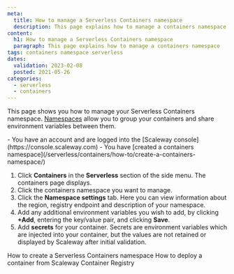 ```yaml
---
meta:
  title: How to manage a Serverless Containers namespace
  description: This page explains how to manage a containers namespace
content:
  h1: How to manage a Serverless Containers namespace
  paragraph: This page explains how to manage a containers namespace
tags: containers namespace serverless 
dates:
  validation: 2023-02-08
  posted: 2021-05-26
categories:
  - serverless
  - containers
---
```


This page shows you how to manage your Serverless Containers namespace. [Namespaces](/network/domains-and-dns/concepts/#dns-namespace) allow you to group your containers and share environment variables between them.

<Macro id="iam-requirements" />

<Message type="requirement">
  - You have an account and are logged into the [Scaleway console](https://console.scaleway.com)
  - You have [created a containers namespace](/serverless/containers/how-to/create-a-containers-namespace/)
</Message>

1. Click **Containers** in the **Serverless** section of the side menu. The containers page displays.
2. Click the containers namespace you want to manage. 
3. Click the **Namespace settings** tab. Here you can view information about the region, registry endpoint and description of your namespace.
4. Add any additional environment variables you wish to add, by clicking **+Add**, entering the key/value pair, and clicking **Save**.
5. Add **secrets** for your container. Secrets are environment variables which are injected into your container, but the values are not retained or displayed by Scaleway after initial validation.

<Navigation title="See Also">
  <PreviousButton to="/serverless/containers/how-to/create-a-containers-namespace/">How to create a Serverless Containers namespace</PreviousButton>
  <NextButton to="/serverless/containers/how-to/deploy-a-container-from-scaleway-container-registry/">How to deploy a container from Scaleway Container Registry</NextButton>
</Navigation>
